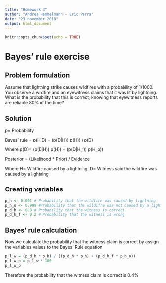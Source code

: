 ---
title: "Homework 3"
author: "Andrea Hemmelmann - Eric Parra"
date: "23 november 2018"
output: html_document
---

```{r setup, include=FALSE}
knitr::opts_chunk$set(echo = TRUE)
```

# Bayes' rule exercise

## Problem formulation

Assume that lightning strike causes wildfires with a probability of
1/1000. You observe a wildfire and an eyewitness claims that it was
lit by lightning. What is the probability that this is correct, knowing
that eyewitness reports are reliable 80% of the time?

## Solution

p= Probability

Bayes' rule = p(H|D) = (p(D|H)) p(H)) / p(D)

Where p(D)= (p(D|H)) p(H)) + (p(D|H_f)) p(H_o))

Posterior = (Likelihood * Prior) / Evidence

Where H= Wildfire caused by a lightning. D= Witness said the wildfire was caused by a lightning

## Creating variables

```{r}

p_h <- 0.001 # Probability that the wildfire was caused by lightning
p_h_o <- 0.999 #Probability that the wildifre was not caused by a lightning
p_d_h <- 0.8 # Probability that the witness is correct
p_d_h_f <- 0.2 # Probability that the witness is wrong

```

## Bayes' rule calculation

Now we calculate the probability that the witness claim is correct by assign the variables values to the Bayes' Rule equation

```{r}

p_l_w = (p_d_h * p_h) / ((p_d_h * p_h) + (p_d_h_f * p_h_o))
p_l_w_p = p_l_w * 100
p_l_w_p

```
Therefore the probability that the witness claim is correct is 0.4%


